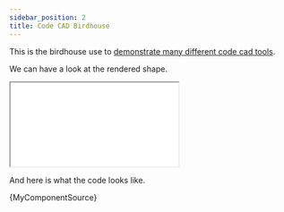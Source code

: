 ```yaml
---
sidebar_position: 2
title: Code CAD Birdhouse
---
```



This is the birdhouse use to [demonstrate many different code cad tools](https://github.com/Irev-Dev/curated-code-cad).

We can have a look at the rendered shape.

<iframe allow="fullscreen" src={iframePath("birdhouse.js")}></iframe>

And here is what the code looks like.

<CodeBlock className="language-jsx">{MyComponentSource}</CodeBlock>
